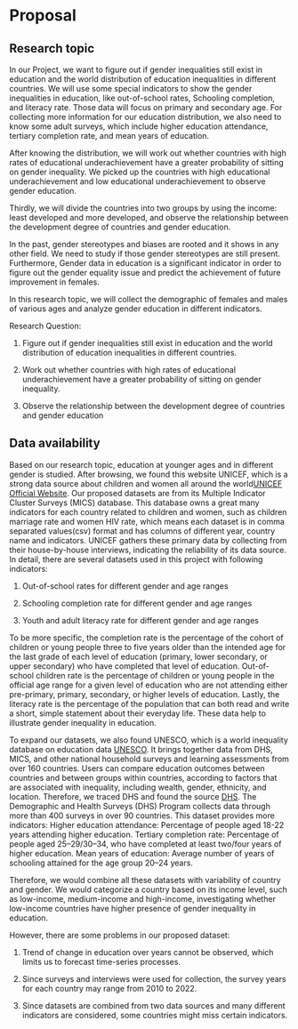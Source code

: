 # Proposal

## Research topic
In our Project, we want to figure out if gender inequalities still exist in education and the world distribution of education inequalities in different countries. We will use some special indicators to show the gender inequalities in education, like out-of-school rates, Schooling completion, and literacy rate. Those data will focus on primary and secondary age. For collecting more information for our education distribution, we also need to know some adult surveys, which include higher education attendance, tertiary completion rate, and mean years of education. 

After knowing the distribution, we will work out whether countries with high rates of educational underachievement have a greater probability of sitting on gender inequality. We picked up the countries with high educational underachievement and low educational underachievement to observe gender education.

Thirdly, we will divide the countries into two groups by using the income: least developed and more developed, and observe the relationship between the development degree of countries and gender education. 

In the past, gender stereotypes and biases are rooted and it shows in any other field. We need to study if those gender stereotypes are still present. Furthermore, Gender data in education is a significant indicator in order to figure out the gender equality issue and predict the achievement of future improvement in females. 

In this research topic, we will collect the demographic of females and males of various ages and analyze gender education in different indicators. 

Research Question:

1.	Figure out if gender inequalities still exist in education and the world distribution of education inequalities in different countries. 

2.	Work out whether countries with high rates of educational underachievement have a greater probability of sitting on gender inequality.

3.	Observe the relationship between the development degree of countries and gender education

## Data availability
Based on our research topic, education at younger ages and in different gender is studied. After browsing, we found this website UNICEF, which is a strong data source about children and women all around the world[UNICEF Official Website](https://data.unicef.org). Our proposed datasets are from its Multiple Indicator Cluster Surveys (MICS) database. This database owns a great many indicators for each country related to children and women, such as children marriage rate and women HIV rate, which means each dataset is in comma separated values(csv) format and has columns of different year, country name and indicators. UNICEF gathers these primary data by collecting from their house-by-house interviews, indicating the reliability of its data source. In detail, there are several datasets used in this project with following indicators:

  1. Out-of-school rates for different gender and age ranges
  
  2. Schooling completion rate for different gender and age ranges
  
  3. Youth and adult literacy rate for different gender and age ranges
  
To be more specific, the completion rate is the percentage of the cohort of children or young people three to five years older than the intended age for the last grade of each level of education (primary, lower secondary, or upper secondary) who have completed that level of education. Out-of-school children rate is the percentage of children or young people in the official age range for a given level of education who are not attending either pre-primary, primary, secondary, or higher levels of education. Lastly, the literacy rate is the percentage of the population that can both read and write a short, simple statement about their everyday life. These data help to illustrate gender inequality in education. 
 
To expand our datasets, we also found UNESCO, which is a world inequality database on education data [UNESCO](https://www.education-inequalities.org). It brings together data from DHS, MICS, and other national household surveys and learning assessments from over 160 countries. Users can compare education outcomes between countries and between groups within countries, according to factors that are associated with inequality, including wealth, gender, ethnicity, and location. Therefore, we traced DHS and found the source [DHS](https://dhsprogram.com). The Demographic and Health Surveys (DHS) Program collects data through more than 400 surveys in over 90 countries. This dataset provides more indicators:
Higher education attendance: Percentage of people aged 18-22 years attending higher education.
Tertiary completion rate: Percentage of people aged 25–29/30–34, who have completed at least two/four years of higher education.
Mean years of education: Average number of years of schooling attained for the age group 20–24 years.

Therefore, we would combine all these datasets with variability of country and gender. We would categorize a country based on its income level, such as low-income, medium-income and high-income, investigating whether low-income countries have higher presence of gender inequality in education. 

However, there are some problems in our proposed dataset:
  
  1. Trend of change in education over years cannot be observed, which limits us to forecast time-series processes. 
  
  2. Since surveys and interviews were used for collection, the survey years for each country may range from 2010 to 2022. 
  
  3. Since datasets are combined from two data sources and many different indicators are considered, some countries might miss certain indicators. 



